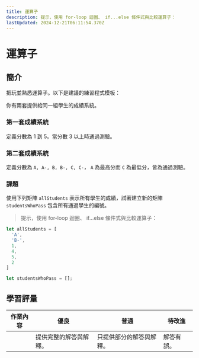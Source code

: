 ```yaml
---
title: 運算子
description: 提示，使用 for-loop 迴圈、 if...else 條件式與比較運算子：
lastUpdated: 2024-12-21T06:11:54.370Z
---
```


# 運算子

## 簡介

把玩並熟悉運算子。以下是建議的練習程式模板：

你有兩套提供給同一組學生的成績系統。

### 第一套成績系統

定義分數為 1 到 5。當分數 3 以上時通過測驗。

### 第二套成績系統

定義分數為 `A, A-, B, B-, C, C-`， `A` 為最高分而 `C` 為最低分，皆為通過測驗。

### 課題

使用下列矩陣 `allStudents` 表示所有學生的成績，試著建立新的矩陣 `studentsWhoPass` 包含所有通過學生的編號。

> 提示，使用 for-loop 迴圈、 if...else 條件式與比較運算子：

```javascript
let allStudents = [
  'A',
  'B-',
  1,
  4,
  5,
  2
]

let studentsWhoPass = [];
```

## 學習評量

| 作業內容 | 優良                   | 普通                     | 待改進     |
| -------- | ---------------------- | ------------------------ | ---------- |
|          | 提供完整的解答與解釋。 | 只提供部分的解答與解釋。 | 解答有誤。 |


